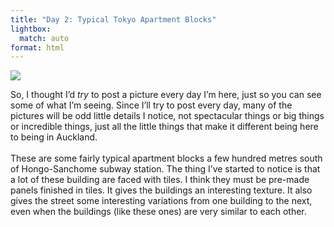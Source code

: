 ```yaml
---
title: "Day 2: Typical Tokyo Apartment Blocks"
lightbox:
  match: auto
format: html
---
```


![](../images/20120421105646_dsc01476.jpg){group="all-the-pictures"}

So, I thought I'd _try_ to post a picture every day I'm here, just so you can see some of what I'm seeing.  Since I'll try to post every day, many of the pictures will be odd little details I notice, not spectacular things or big things or incredible things, just all the little things that make it different being here to being in Auckland.<br><br>These are some fairly typical apartment blocks a few hundred metres south of Hongo-Sanchome subway station.  The thing I've started to notice is that a lot of these building are faced with tiles.  I think they must be pre-made panels finished in tiles.  It gives the buildings an interesting texture.  It also gives the street some interesting variations from one building to the next, even when the buildings (like these ones) are very similar to each other.
